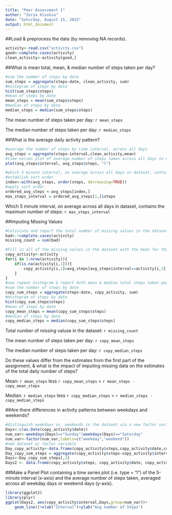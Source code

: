 ```yaml
---
title: "Peer Assessment 1"
author: "Zorya Klusksa"
date: "Saturday, August 15, 2015"
output: html_document
---
```


##Load & preprocess the data (by removing NA records).

```r
activity<-read.csv("activity.csv")
good<-complete.cases(activity)
clean_activity<-activity[good,]
```

##What is mean total, mean, & median number of steps taken per day?

```r
#sum the number of steps by date
sum_steps = aggregate(steps~date, clean_activity, sum)
#Histogram of steps by date
hist(sum_steps$steps)
#mean of steps by date
mean_steps = mean(sum_steps$steps)
#median of steps by date
median_steps = median(sum_steps$steps)
```

The mean number of steps taken per day: `r mean_steps`

The median number of steps taken per day: `r median_steps`

##What is the average daily activity pattern?

```r
#average the number of steps by time interval, across all days
avg_steps = aggregate(steps~interval,clean_activity,mean)
#time-series plot of average number of steps taken across all days in dataset by 5-minute intervals
plot(avg_steps$interval, avg_steps$steps, "l")

#which 5 minute interval, on average across all days in dataset, contains the maximum number of steps?
#establish sort order
index<-with(avg_steps, order(steps, decreasing=TRUE))
#apply sort order
ordered_avg_steps <-avg_steps[index,]
max_steps_interval = ordered_avg_steps[1,]$steps
```
Which 5 minute interval, on average across all days in dataset, contains the maximum number of steps: `r max_steps_interval`

##Imputing Missing Values

```r
#Calculate and report the total number of missing values in the dataset (i.e. the total number of rows with NAs)
bad<-!complete.cases(activity)
missing_count = sum(bad)

#Fill in all of the missing values in the dataset with the mean for that 5-minute interval (across all days with values.
copy_activity<-activity
for(i in 1:nrow(activity)){
    if(is.na(activity[i,1])){
        copy_activity[i,1]=avg_steps[avg_steps$interval==activity[i,3],2]
    }
}
#now repeat histogram & report both mean & median total steps taken per day
#sum the number of steps by date
copy_sum_steps = aggregate(steps~date, copy_activity, sum)
#Histogram of steps by date
hist(copy_sum_steps$steps)
#mean of steps by date
copy_mean_steps = mean(copy_sum_steps$steps)
#median of steps by date
copy_median_steps = median(copy_sum_steps$steps)
```

Total number of missing valuse in the dataset: `r missing_count`

The mean number of steps taken per day: `r copy_mean_steps`

The median number of steps taken per day: `r copy_median_steps`

Do these values differ from the estimates from the first part of the assignment, & what is the impact of imputing missing data on the estimates of the total daily number of steps?

Mean: `r mean_steps` less `r copy_mean_steps` = `r mean_steps - copy_mean_steps`

Median: `r median_steps` less `r copy_median_steps` = `r median_steps - copy_median_steps`


##Are there differences in activity patterns between weekdays and weekends?
```r
#distinguish weekdays vs. weekends in the dataset via a new factor variable
Days<-c(as.Date(copy_activity$date))
num_var<-weekdays(Days)=="Sunday"|weekdays(Days)=="Saturday"
num_var<-factor(num_var,labels=c("weekday","weekend"))
#new dataset w/ factor variable
Day_copy_activity<-data.frame(copy_activity$steps,copy_activity$date,copy_activity$interval,num_var)
Day_copy_sum_steps = aggregate(copy_activity$steps~copy_activity$interval, FUN=mean)
Days<-Day_copy_sum_steps[,2]
Days2 <- data.frame(copy_activity$steps, copy_activity$date, copy_activity$interval, Days, num_var)
```

##Make a Panel Plot containing a time series plot (i.e. type = "l") of the 5-minute interval (x-axis) and the average number of steps taken, averaged across all weekday days or weekend days (y-axis). 
```r
library(ggplot2)
library(plyr)
ggplot(Days2, aes(copy_activity$interval,Days,group=num_var))+
    geom_line()+xlab("Interval")+ylab("Avg number of Steps")
```
